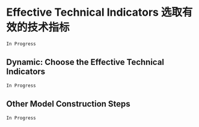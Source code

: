 # Effective Technical Indicators 选取有效的技术指标
`In Progress`

## Dynamic: Choose the Effective Technical Indicators 

`In Progress`

## Other Model Construction Steps 
`In Progress`